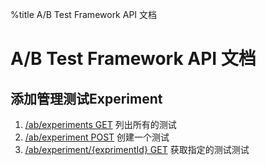 %title A/B Test Framework API 文档

=A/B Test Framework API 文档=

==添加管理测试Experiment==
# [[api/list_experiment|/ab/experiments GET]] 列出所有的测试
# [[api/create_experiment|/ab/experiment POST]] 创建一个测试
# [[api/create_experiment|/ab/experiment/{exprimentId} GET]] 获取指定的测试测试
